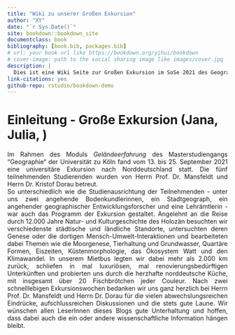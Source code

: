 ```yaml
--- 
title: "Wiki zu unserer Großen Exkursion"
author: "XY"
date: "`r Sys.Date()`"
site: bookdown::bookdown_site
documentclass: book
bibliography: [book.bib, packages.bib]
# url: your book url like https://bookdown.org/yihui/bookdown
# cover-image: path to the social sharing image like images/cover.jpg
description: |
  Dies ist eine Wiki Seite zur Großen Exkursion im SoSe 2021 des Geographischen Institutes der Universität zu Köln.
link-citations: yes
github-repo: rstudio/bookdown-demo
---
```


# Einleitung - Große Exkursion (Jana, Julia, )

<div style="text-align: justify">

Im Rahmen des Moduls *Geländeerfahrung* des Masterstudiengangs "Geographie“ der Universität zu Köln fand vom 13. bis 25. September 2021 eine universitäre Exkursion nach Norddeutschland statt. Die fünf teilnehmenden Studierenden wurden von Herrn Prof. Dr. Mansfeldt und Herrn Dr. Kristof Dorau betreut.  
So unterschiedlich wie die Studienausrichtung der Teilnehmenden - unter uns zwei angehende Bodenkundlerinnen, ein Stadtgeograph, ein angehender geographischer Entwicklungsforscher und eine Lehrämtlerin - war auch das Programm der Exkursion gestaltet. Angelehnt an die Reise durch 12.000 Jahre Natur- und Kulturgeschichte des Holozän besuchten wir verschiedenste städtische und ländliche Standorte, untersuchten deren Genese oder die dortigen Mensch-Umwelt-Interaktionen und bearbeiteten dabei Themen wie die Moorgenese, Tierhaltung und Grundwasser, Quartäre Formen, Eiszeiten, Küstenmorphologie, das Ökosystem Watt und den Klimawandel. 
In unserem Mietbus legten wir dabei mehr als 2.000 km zurück, schliefen in mal luxuriösen, mal renovierungsbedürftigen Unterkünften und probierten uns durch die herzhafte norddeutsche Küche, mit insgesamt über 20 Fischbrötchen jeder Couleur. 
Nach zwei schnelllebigen Exkursionswochen bedanken wir uns ganz herzlich bei Herrn Prof. Dr. Mansfeldt und Herrn Dr. Dorau für die vielen abwechslungsreichen Eindrücke, aufschlussreichen Diskussionen und die stets gute Laune. Wir wünschen allen LeserInnen dieses Blogs gute Unterhaltung und hoffen, dass dabei auch die ein oder andere wissenschaftliche Information hängen bleibt.

</div>

